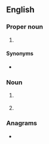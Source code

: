 {{also|dój}}
==English==

===Proper noun===
{{en-proper noun}}

# {{lb|en|US}} {{initialism of|en|{{w|United States Department of Justice}}}}

====Synonyms====
* {{l|en|USDOJ}}

===Noun===
{{en-noun}}

# {{lb|en|law}} {{initialism of|en|[[date]] [[of]] [[judgment]]}}
# {{lb|en|travel|aviation}} {{initialism of|en|double open jaw}}

===Anagrams===
* {{anagrams|en|a=djo|jod}}